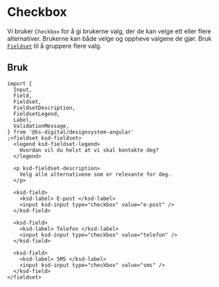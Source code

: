 

<Meta of={CheckboxStories} />

# Checkbox

Vi bruker `Checkbox` for å gi brukerne valg, der de kan velge ett eller flere alternativer. Brukerne kan både velge og oppheve valgene de gjør. Bruk [`Fieldset`](#fieldset) til å gruppere flere valg.

<Primary />

## Bruk

```tsx
import {
  Input,
  Field,
  Fieldset,
  FieldsetDescription,
  FieldsetLegend,
  Label,
  ValidationMessage,
} from '@ks-digital/designsystem-angular'
;<fieldset ksd-fieldset>
  <legend ksd-fieldset-legend>
    Hvordan vil du helst at vi skal kontakte deg?
  </legend>

  <p ksd-fieldset-description>
    Velg alle alternativene som er relevante for deg.
  </p>

  <ksd-field>
    <ksd-label> E-post </ksd-label>
    <input ksd-input type="checkbox" value="e-post" />
  </ksd-field>

  <ksd-field>
    <ksd-label> Telefon </ksd-label>
    <input ksd-input type="checkbox" value="telefon" />
  </ksd-field>

  <ksd-field>
    <ksd-label> SMS </ksd-label>
    <input ksd-input type="checkbox" value="sms" />
  </ksd-field>
</fieldset>
```
